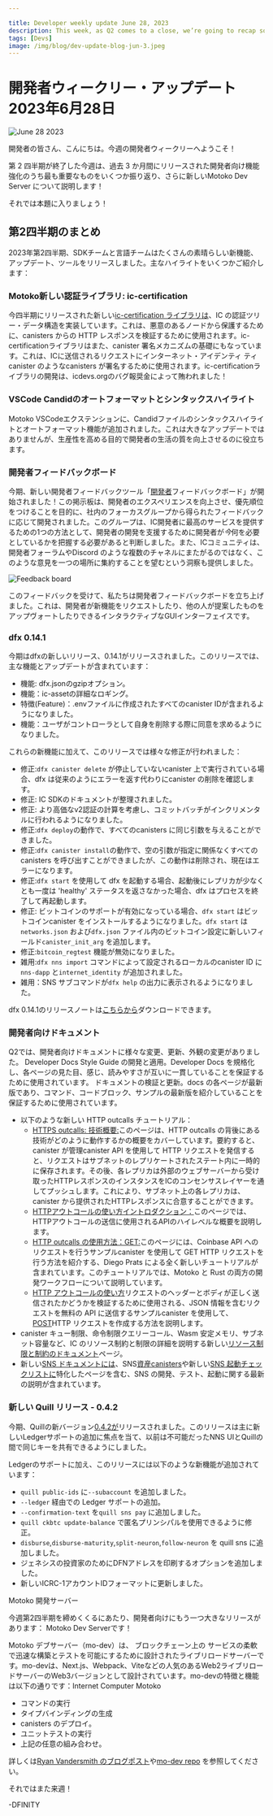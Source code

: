 ```yaml
---

title: Developer weekly update June 28, 2023
description: This week, as Q2 comes to a close, we’re going to recap some of the biggest developer enhancements and features that were released over the past three months, plus discuss the new Motoko Dev Server!
tags: [Devs]
image: /img/blog/dev-update-blog-jun-3.jpeg
---
```

# 開発者ウィークリー・アップデート 2023年6月28日

![June 28 2023](../../static/img/blog/dev-update-blog-jun-3.jpeg)

開発者の皆さん、こんにちは。今週の開発者ウィークリーへようこそ！

第 2 四半期が終了した今週は、過去 3 か月間にリリースされた開発者向け機能強化のうち最も重要なものをいくつか振り返り、さらに新しいMotoko Dev Server について説明します！

それでは本題に入りましょう！

## 第2四半期のまとめ

2023年第2四半期、SDKチームと言語チームはたくさんの素晴らしい新機能、アップデート、ツールをリリースしました。主なハイライトをいくつかご紹介します：

### Motoko新しい認証ライブラリ: ic-certification

今四半期にリリースされた新しい[ic-certification ライブラリは](https://mops.one/ic-certification)、IC の認証ツリー・データ構造を実装しています。これは、悪意のあるノードから保護するために、canisters からの HTTP レスポンスを検証するために使用されます。ic-certificationライブラリはまた、canister 署名メカニズムの基礎にもなっています。これは、ICに送信されるリクエストにインターネット・アイデンティ ティcanister のようなcanisters が署名するために使用されます。ic-certificationライブラリの開発は、icdevs.orgのバグ報奨金によって賄われました！

### VSCode Candidのオートフォーマットとシンタックスハイライト

Motoko VSCodeエクステンションに、Candidファイルのシンタックスハイライトとオートフォーマット機能が追加されました。これは大きなアップデートではありませんが、生産性を高める目的で開発者の生活の質を向上させるのに役立ちます。

### 開発者フィードバックボード

今期、新しい開発者フィードバックツール「[開発者](https://dx.internetcomputer.org/)フィードバックボード」が開始されました！この掲示板は、開発者のエクスペリエンスを向上させ、優先順位をつけることを目的に、社内のフォーカスグループから得られたフィードバックに応じて開発されました。このグループは、IC開発者に最高のサービスを提供するための1つの方法として、開発者の開発を支援するために開発者が*今*何を必要としているかを把握する必要があると判断しました。また、ICコミュニティは、開発者フォーラムやDiscord のような複数のチャネルにまたがるのではなく、このような意見を一つの場所に集約することを望むという洞察も提供しました。

![Feedback board](../../static/img/blog/feedback_board_1.jpg)

このフィードバックを受けて、私たちは開発者フィードバックボードを立ち上げました。これは、開発者が新機能をリクエストしたり、他の人が提案したものをアップヴォートしたりできるインタラクティブなGUIインターフェイスです。

### dfx 0.14.1

今期はdfxの新しいリリース、0.14.1がリリースされました。このリリースでは、主な機能とアップデートが含まれています：

- 機能: dfx.jsonのgzipオプション。
- 機能：ic-assetの詳細なロギング。
- 特徴(Feature)：.envファイルに作成されたすべてのcanister IDが含まれるようになりました。
- 機能：ユーザがコントローラとして自身を削除する際に同意を求めるようになりました。

これらの新機能に加えて、このリリースでは様々な修正が行われました：

- 修正:`dfx canister delete` が停止していないcanister 上で実行されている場合、dfx は従来のようにエラーを返す代わりにcanister の削除を確認します。
- 修正: IC SDKのドキュメントが整理されました。
- 修正: より高価なv2認証の計算を考慮し、コミットバッチがインクリメンタルに行われるようになりました。
- 修正:`dfx deploy`の動作で、すべてのcanisters に同じ引数を与えることができました。
- 修正:`dfx canister install`の動作で、空の引数が指定に関係なくすべてのcanisters を呼び出すことができましたが、この動作は削除され、現在はエラーになります。
- 修正:`dfx start` を使用して dfx を起動する場合、起動後にレプリカが少なくとも一度は 'healthy' ステータスを返さなかった場合、dfx はプロセスを終了して再起動します。
- 修正: ビットコインのサポートが有効になっている場合、`dfx start` はビットコインcanister をインストールするようになりました。`dfx start` は`networks.json` および`dfx.json` ファイル内のビットコイン設定に新しいフィールド`canister_init_arg` を追加します。
- 修正:`bitcoin_regtest` 機能が無効になりました。
- 雑用:`dfx nns import` コマンドによって設定されるローカルのcanister ID に`nns-dapp` と`internet_identity` が追加されました。
- 雑用：SNS サブコマンドが`dfx help` の出力に表示されるようになりました。

dfx 0.14.1のリリースノートは[こちらから](https://github.com/dfinity/sdk/releases/tag/0.14.1)ダウンロードできます。

### 開発者向けドキュメント

Q2では、開発者向けドキュメントに様々な変更、更新、外観の変更がありました。
Developer Docs Style Guide の開発と適用。Developer Docs を規格化し、各ページの見た目、感じ、読みやすさが互いに一貫していることを保証するために使用されています。
ドキュメントの検証と更新。docs の各ページが最新版であり、コマンド、コードブロック、サンプルの最新版を紹介していることを保証するために使用されています。

- 以下のような新しい HTTP outcalls チュートリアル：
  - [HTTPS outcalls: 技術概要:](https://internetcomputer.org/docs/current/developer-docs/integrations/https-outcalls/https-outcalls-how-it-works)このページは、HTTP outcalls の背後にある技術がどのように動作するかの概要をカバーしています。要約すると、canister が管理canister API を使用して HTTP リクエストを発信すると、リクエストはサブネットのレプリケートされたステート内に一時的に保存されます。その後、各レプリカは外部のウェブサーバーから受け取ったHTTPレスポンスのインスタンスをICのコンセンサスレイヤーを通してプッシュします。これにより、サブネット上の各レプリカは、canister から提供されたHTTPレスポンスに合意することができます。
  - [HTTPアウトコールの使い方イントロダクション：](https://internetcomputer.org/docs/current/developer-docs/integrations/https-outcalls/https-outcalls-how-to-use)このページでは、HTTPアウトコールの送信に使用されるAPIのハイレベルな概要を説明します。
  - [HTTP outcalls の使用方法：GET:](https://internetcomputer.org/docs/current/developer-docs/integrations/https-outcalls/https-outcalls-get)このページには、Coinbase API へのリクエストを行うサンプルcanister を使用して GET HTTP リクエストを行う方法を紹介する、Diego Prats による全く新しいチュートリアルが含まれています。このチュートリアルでは、Motoko と Rust の両方の開発ワークフローについて説明しています。
  - [HTTP アウトコールの使い方](https://internetcomputer.org/docs/current/developer-docs/integrations/https-outcalls/https-outcalls-post)リクエストのヘッダーとボディが正しく送信されたかどうかを検証するために使用される、JSON 情報を含むリクエストを無料の API に送信するサンプルcanister を使用して、[POST](https://internetcomputer.org/docs/current/developer-docs/integrations/https-outcalls/https-outcalls-post)HTTP リクエストを作成する方法を説明します。
- canister キュー制限、命令制限クエリーコール、Wasm 安定メモリ、サブネット容量など、IC のリソース制約と制限の詳細を説明する新しい[リソース制限と制約のドキュメント](https://internetcomputer.org/docs/current/developer-docs/backend/resource-limits)ページ。
- 新しい[SNS ドキュメントには](https://internetcomputer.org/docs/current/developer-docs/integrations/sns/)、SNS[資産canisters](https://internetcomputer.org/docs/current/developer-docs/integrations/sns/managing-sns/sns-asset-canister)や新しい[SNS 起動チェックリストに](https://internetcomputer.org/docs/current/developer-docs/integrations/sns/tokenomics/sns-checklist)特化したページを含む、SNS の開発、テスト、起動に関する最新の説明が含まれています。

### 新しい Quill リリース - 0.4.2

今期、Quillの新バージョン[0.4.2が](https://github.com/dfinity/quill/releases)リリースされました。このリリースは主に新しいLedgerサポートの追加に焦点を当て、以前は不可能だったNNS UIとQuillの間で同じキーを共有できるようにしました。

Ledgerのサポートに加え、このリリースには以下のような新機能が追加されています：

- `quill public-ids` に`--subaccount` を追加しました。
- `--ledger` 経由での Ledger サポートの追加。
- `--confirmation-text` を`quill sns pay` に追加しました。
- `quill ckbtc update-balance` で匿名プリンシパルを使用できるように修正。
- `disburse`,`disburse-maturity`,`split-neuron`,`follow-neuron` を quill sns に追加しました。
- ジェネシスの投資家のためにDFNアドレスを印刷するオプションを追加しました。
- 新しいICRC-1アカウントIDフォーマットに更新しました。

Motoko 開発サーバー

今週第2四半期を締めくくるにあたり、開発者向けにもう一つ大きなリリースがあります： Motoko Dev Serverです！

Motoko デブサーバー（mo-dev）は、 ブロックチェーン上の サービスの柔軟で迅速な構築とテストを可能にするために設計されたライブリロードサーバーです。mo-devは、Next.js、Webpack、Viteなどの人気のあるWeb2ライブリロードサーバーのWeb3バージョンとして設計されています。mo-devの特徴と機能は以下の通りです：Internet Computer Motoko 

- コマンドの実行
- タイプバインディングの生成
- canisters のデプロイ。
- ユニットテストの実行
- 上記の任意の組み合わせ。

詳しくは[Ryan Vandersmith のブログポスト](https://ryanvandersmith.medium.com/20363088afb4)や[mo-dev repo](https://github.com/dfinity/motoko-dev-server) を参照してください。

それではまた来週！

\-DFINITY

<!---


# Developer weekly update June 28th 2023

![June 28 2023](../../static/img/blog/dev-update-blog-jun-3.jpeg)

Good afternoon devs and welcome to this week’s issue of developer weekly!

This week, as Q2 comes to a close, we’re going to recap some of the biggest developer enhancements and features that were released over the past three months, plus discuss the new Motoko Dev Server!

Let’s get into it! 

## Q2 recap

During Q2 2023, our SDK and Languages teams shipped a ton of great new features, updates, and tools. Here are some of the biggest highlights:

### Motoko’s new certification library: ic-certification

The new [ic-certification library](https://mops.one/ic-certification) released this quarter implements the IC’s certification tree data structure, which underlies the certified access mechanism on the IC. This is used to validate HTTP responses from canisters in order to protect them against malicious nodes. The ic-certification library also underlies the canister signatures mechanism, which is used to let canisters like the Internet Identity canister sign requests that are sent to the IC. The development of the ic-certification library was funded by an icdevs.org bug bounty, with special work by @nomeata!

### VSCode Candid auto-formatting and syntax highlighting

Additional features were added to the Motoko VSCode extension that include syntax highlighting and auto-formatting for Candid files. While this isn’t a huge update, it helps improve the dev quality of life with the aim to boost productivity. 

### Developer Feedback Board

This quarter, a new developer feedback tool was launched: the [Developer Feedback Board](https://dx.internetcomputer.org/)! This board was developed in response to feedback derived from internal focus groups with the goal to improve and prioritize enhancing the developer experience. This group determined that one way to best serve the IC developers was to figure out what developers need *right now* to aid in their development. The IC community also provided the insight that they’d prefer to have a single place for this input, rather than across multiple channels like the developer forum or Discord. 

![Feedback board](../../static/img/blog/feedback_board_1.jpg)

In response to this feedback, we launched the Developer Feedback Board, an interactive GUI interface where developers can request new features and upvote things that others have suggested that they also would like. 

### dfx 0.14.1

This quarter also saw a new release of dfx - 0.14.1. In this release, the primary features and updates included: 
- Feature: gzip option in dfx.json.
- Feature: Detailed logging for ic-asset.
- Feature: The .env file now includes all created canister IDs.
- Feature: Users are now asked for consent when they remove themselves as the controller.

In addition to these new features, an array of various fixes have shipped with this release as well:

- Fix: If `dfx canister delete` is running on a canister that has not been stopped, dfx will confirm the removal of the canister instead of returning an error as it had in the past.
- Fix: The documentation of the IC SDK has been cleaned up.
- Fix: To account for a more expensive v2 certification calculation, commit batches are now done incrementally to allow larger changes without exceeding the per-message instruction limit.
- Fix: `dfx deploy`’s behavior previously allowed the same argument to be provided to all canisters; this behavior has been removed and now results in an error.
- Fix: `dfx canister install`’s behavior previously allowed an empty argument to call all canisters regardless of any specifications; this behavior has been removed and now results in an error.
- Fix: When starting dfx with `dfx start`, if the replica does not return a ‘healthy’ status at least once after launching, dfx will terminate the process and restart it.
- Fix: If Bitcoin support is enabled, `dfx start` will now install the Bitcoin canister. `dfx start` will add a new field `canister_init_arg` to the Bitcoin configuration in the `networks.json` and `dfx.json` files.
- Fix: The `bitcoin_regtest` feature has been disabled.
- Chore: `nns-dapp` and `internet_identity` have been added to the local canister IDs that are set by the `dfx nns import` command.
- Chore: SNS subcommands are now visible in the `dfx help` output.

You can download and check out the full dfx 0.14.1 release notes [here](https://github.com/dfinity/sdk/releases/tag/0.14.1).

### Developer docs

In Q2, the developer docs have seen a wide range of changes, updates, and visual alterations. These include:
The development and application of a Developer Docs Style Guide, which has been used to standardize the Developer Docs and assure each page looks, feels, and reads cohesively to one another. 
Documentation validation and updates, to assure that each current page of the docs is up to date and showcases the most current version of commands, code blocks, and examples. 
- New HTTP outcalls tutorials, such as:
    - [HTTPS outcalls: technology overview:](https://internetcomputer.org/docs/current/developer-docs/integrations/https-outcalls/https-outcalls-how-it-works) this page covers the overview of how the technology behind HTTP outcalls operates. In summary, when a canister makes an outgoing HTTP request using the management canister API, the request is temporarily stored in the replicated state of the subnet. Then, each replica pushes an instance of the received HTTP response from the external web server through the IC’s consensus layer. Through this, each replica on a subnet can agree on the HTTP response that’s been provided by the canister.
    - [How to use HTTP outcalls: Intro:](https://internetcomputer.org/docs/current/developer-docs/integrations/https-outcalls/https-outcalls-how-to-use) this page provides a high-level overview of the API used to send HTTP outcalls.
    - [How to use HTTP outcalls: GET:](https://internetcomputer.org/docs/current/developer-docs/integrations/https-outcalls/https-outcalls-get) this page includes a brand new tutorial written by Diego Prats that showcases how to make a GET HTTP request using a sample canister that makes a request to the Coinbase API. This tutorial provides instructions for both Motoko and Rust development workflows.
    - [How to use HTTP outcalls: POST:](https://internetcomputer.org/docs/current/developer-docs/integrations/https-outcalls/https-outcalls-post) this page is another brand new tutorial written by Diego Prats that explains how to make a POST HTTP request using a sample canister that sends a request with JSON information to a free API that is used to verify that the headers and body of the request were sent properly.
- A new [resource limits and constraints documentation](https://internetcomputer.org/docs/current/developer-docs/backend/resource-limits) page that details the IC’s resource constraints and limits for things such as canister queue limit, instruction limit query calls, Wasm stable memory, and subnet capacity. 
- New [SNS documentation](https://internetcomputer.org/docs/current/developer-docs/integrations/sns/), which includes updated instructions for developing, testing, and launching an SNS, including a page dedicated to [SNS asset canisters](https://internetcomputer.org/docs/current/developer-docs/integrations/sns/managing-sns/sns-asset-canister) and a new [SNS launch checklist](https://internetcomputer.org/docs/current/developer-docs/integrations/sns/tokenomics/sns-checklist).

### New Quill release - 0.4.2
This quarter, a new version of Quill was released; [0.4.2](https://github.com/dfinity/quill/releases). This release primarily focused on adding new Ledger support, enabling the same key to be shared between the NNS UI and Quill, which previously wasn't possible. 

In addition to Ledger support, other new features and additions in this release include:

- Added `--subaccount` to `quill public-ids`.
- Added Ledger support via `--ledger`.
- Added `--confirmation-text` to `quill sns pay`.
- Fixed `quill ckbtc update-balance` allowing the anonymous principal.
- Added `disburse`, `disburse-maturity`, `split-neuron`, and `follow-neuron` to quill sns.
- Added option to print DFN address for Genesis investors.
- Updated to new ICRC-1 account ID format.

Motoko Dev Server

As we wrap up Q2 this week, we have one more huge release for developers: Motoko Dev Server!

Motoko Dev Server, or mo-dev, is a live-reload server designed to enable flexible, quick building and testing of Motoko services on the Internet Computer blockchain. Mo-dev is designed to be a Web3 version of popular Web2 live-reloading servers, like Next.js, Webpack, and Vite. Features and functionality of mo-dev include:
- Executing commands.
- Generating type bindings.
- Deploying canisters.
- Running unit tests.
- Any combination of the above.

You can learn more in [Ryan Vandersmith’s blog post](https://ryanvandersmith.medium.com/20363088afb4), or in the [mo-dev repo](https://github.com/dfinity/motoko-dev-server).

That wraps up this edition of developer weekly, see you all next week!

-DFINITY

-->
